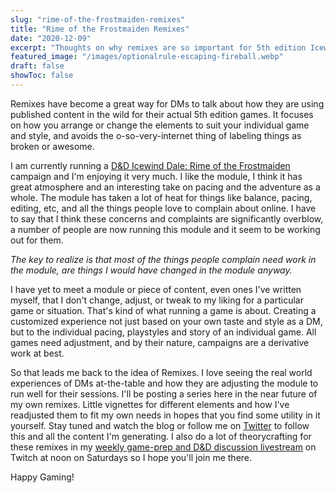 ```yaml
---
slug: "rime-of-the-frostmaiden-remixes"
title: "Rime of the Frostmaiden Remixes"
date: "2020-12-09"
excerpt: "Thoughts on why remixes are so important for 5th edition Icewind Dale Rime of the Frostmaiden."
featured_image: "/images/optionalrule-escaping-fireball.webp"
draft: false
showToc: false
---
```


Remixes have become a great way for DMs to talk about how they are using published content in the wild for their actual 5th edition games. It focuses on how you arrange or change the elements to suit your individual game and style, and avoids the o-so-very-internet thing of labeling things as broken or awesome.

I am currently running a [D&D Icewind Dale: Rime of the Frostmaiden](https://dnd.wizards.com/products/tabletop-games/rpg-products/icewind-dale-rime-frostmaiden) campaign and I'm enjoying it very much. I like the module, I think it has great atmosphere and an interesting take on pacing and the adventure as a whole. The module has taken a lot of heat for things like balance, pacing, editing, etc, and all the things people love to complain about online. I have to say that I think these concerns and complaints are significantly overblow, a number of people are now running this module and it seem to be working out for them. 

_The key to realize is that most of the things people complain need work in the module, are things I would have changed in the module anyway._

I have yet to meet a module or piece of content, even ones I've written myself, that I don't change, adjust, or tweak to my liking for a particular game or situation. That's kind of what running a game is about. Creating a customized experience not just based on your own taste and style as a DM, but to the individual pacing, playstyles and story of an individual game. All games need adjustment, and by their nature, campaigns are a derivative work at best.

So that leads me back to the idea of Remixes. I love seeing the real world experiences of DMs at-the-table and how they are adjusting the module to run well for their sessions. I'll be posting a series here in the near future of my own remixes. Little vignettes for different elements and how I've readjusted them to fit my own needs in hopes that you find some utility in it yourself. Stay tuned and watch the blog or follow me on [Twitter](https://twitter.com/optionalrule) to follow this and all the content I'm generating. I also do a lot of theorycrafting for these remixes in my [weekly game-prep and D&D discussion livestream](https://www.twitch.tv/optionalrule) on Twitch at noon on Saturdays so I hope you'll join me there.

Happy Gaming!